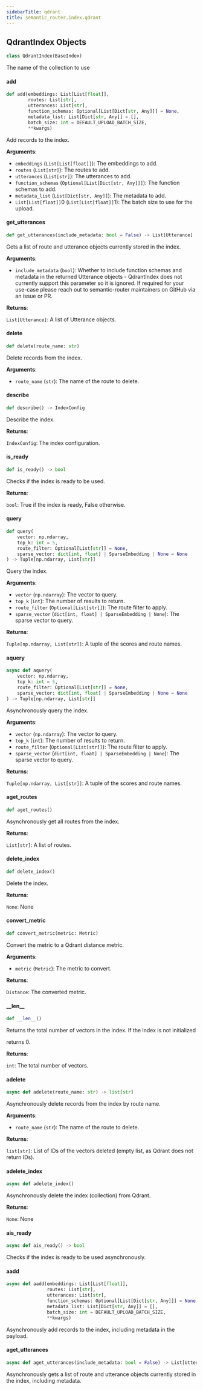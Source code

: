 ```yaml
---
sidebarTitle: qdrant
title: semantic_router.index.qdrant
---
```


## QdrantIndex Objects

```python
class QdrantIndex(BaseIndex)
```

The name of the collection to use

#### add

```python
def add(embeddings: List[List[float]],
        routes: List[str],
        utterances: List[str],
        function_schemas: Optional[List[Dict[str, Any]]] = None,
        metadata_list: List[Dict[str, Any]] = [],
        batch_size: int = DEFAULT_UPLOAD_BATCH_SIZE,
        **kwargs)
```

Add records to the index.

**Arguments**:

- `embeddings` (`List[List[float]]`): The embeddings to add.
- `routes` (`List[str]`): The routes to add.
- `utterances` (`List[str]`): The utterances to add.
- `function_schemas` (`Optional[List[Dict[str, Any]]]`): The function schemas to add.
- `metadata_list` (`List[Dict[str, Any]]`): The metadata to add.
- `List[List[float]]`0 (`List[List[float]]`1): The batch size to use for the upload.

#### get\_utterances

```python
def get_utterances(include_metadata: bool = False) -> List[Utterance]
```

Gets a list of route and utterance objects currently stored in the index.

**Arguments**:

- `include_metadata` (`bool`): Whether to include function schemas and metadata in
the returned Utterance objects - QdrantIndex does not currently support this
parameter so it is ignored. If required for your use-case please reach out to
semantic-router maintainers on GitHub via an issue or PR.

**Returns**:

`List[Utterance]`: A list of Utterance objects.

#### delete

```python
def delete(route_name: str)
```

Delete records from the index.

**Arguments**:

- `route_name` (`str`): The name of the route to delete.

#### describe

```python
def describe() -> IndexConfig
```

Describe the index.

**Returns**:

`IndexConfig`: The index configuration.

#### is\_ready

```python
def is_ready() -> bool
```

Checks if the index is ready to be used.

**Returns**:

`bool`: True if the index is ready, False otherwise.

#### query

```python
def query(
    vector: np.ndarray,
    top_k: int = 5,
    route_filter: Optional[List[str]] = None,
    sparse_vector: dict[int, float] | SparseEmbedding | None = None
) -> Tuple[np.ndarray, List[str]]
```

Query the index.

**Arguments**:

- `vector` (`np.ndarray`): The vector to query.
- `top_k` (`int`): The number of results to return.
- `route_filter` (`Optional[List[str]]`): The route filter to apply.
- `sparse_vector` (`dict[int, float] | SparseEmbedding | None`): The sparse vector to query.

**Returns**:

`Tuple[np.ndarray, List[str]]`: A tuple of the scores and route names.

#### aquery

```python
async def aquery(
    vector: np.ndarray,
    top_k: int = 5,
    route_filter: Optional[List[str]] = None,
    sparse_vector: dict[int, float] | SparseEmbedding | None = None
) -> Tuple[np.ndarray, List[str]]
```

Asynchronously query the index.

**Arguments**:

- `vector` (`np.ndarray`): The vector to query.
- `top_k` (`int`): The number of results to return.
- `route_filter` (`Optional[List[str]]`): The route filter to apply.
- `sparse_vector` (`dict[int, float] | SparseEmbedding | None`): The sparse vector to query.

**Returns**:

`Tuple[np.ndarray, List[str]]`: A tuple of the scores and route names.

#### aget\_routes

```python
def aget_routes()
```

Asynchronously get all routes from the index.

**Returns**:

`List[str]`: A list of routes.

#### delete\_index

```python
def delete_index()
```

Delete the index.

**Returns**:

`None`: None

#### convert\_metric

```python
def convert_metric(metric: Metric)
```

Convert the metric to a Qdrant distance metric.

**Arguments**:

- `metric` (`Metric`): The metric to convert.

**Returns**:

`Distance`: The converted metric.

#### \_\_len\_\_

```python
def __len__()
```

Returns the total number of vectors in the index. If the index is not initialized

returns 0.

**Returns**:

`int`: The total number of vectors.

#### adelete

```python
async def adelete(route_name: str) -> list[str]
```

Asynchronously delete records from the index by route name.

**Arguments**:

- `route_name` (`str`): The name of the route to delete.

**Returns**:

`list[str]`: List of IDs of the vectors deleted (empty list, as Qdrant does not return IDs).

#### adelete\_index

```python
async def adelete_index()
```

Asynchronously delete the index (collection) from Qdrant.

**Returns**:

`None`: None

#### ais\_ready

```python
async def ais_ready() -> bool
```

Checks if the index is ready to be used asynchronously.

#### aadd

```python
async def aadd(embeddings: List[List[float]],
               routes: List[str],
               utterances: List[str],
               function_schemas: Optional[List[Dict[str, Any]]] = None,
               metadata_list: List[Dict[str, Any]] = [],
               batch_size: int = DEFAULT_UPLOAD_BATCH_SIZE,
               **kwargs)
```

Asynchronously add records to the index, including metadata in the payload.

#### aget\_utterances

```python
async def aget_utterances(include_metadata: bool = False) -> List[Utterance]
```

Asynchronously gets a list of route and utterance objects currently stored in the index, including metadata.

